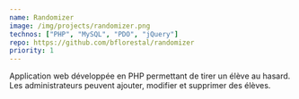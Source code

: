 ```yaml
---
name: Randomizer
image: /img/projects/randomizer.png
technos: ["PHP", "MySQL", "PDO", "jQuery"]
repo: https://github.com/bflorestal/randomizer
priority: 1
---
```


Application web développée en PHP permettant de tirer un élève au hasard. Les administrateurs peuvent ajouter, modifier et supprimer des élèves.
